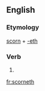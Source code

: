 ==English==

===Etymology===
[[scorn]] + [[-eth]]

===Verb===
{{en-verb form}}

# {{archaic third-person singular of|scorn}}

[[fr:scorneth]]